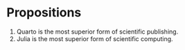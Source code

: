 # Propositions {-}

1. Quarto is the most superior form of scientific publishing.
2. Julia is the most superior form of scientific computing.
